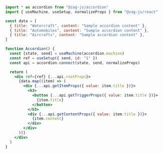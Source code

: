 ```jsx
import * as accordion from "@zag-js/accordion"
import { useMachine, useSetup, normalizeProps } from "@zag-js/react"

const data = [
  { title: "Watercraft", content: "Sample accordion content" },
  { title: "Automobiles", content: "Sample accordion content" },
  { title: "Aircrafts", content: "Sample accordion content" },
]

function Accordion() {
  const [state, send] = useMachine(accordion.machine)
  const ref = useSetup({ send, id: "1" })
  const api = accordion.connect(state, send, normalizeProps)

  return (
    <div ref={ref} {...api.rootProps}>
      {data.map((item) => (
        <div {...api.getItemProps({ value: item.title })}>
          <h3>
            <button {...api.getTriggerProps({ value: item.title })}>
              {item.title}
            </button>
          </h3>
          <div {...api.getContentProps({ value: item.title })}>
            {item.content}
          </div>
        </div>
      ))}
    </div>
  )
}
```
